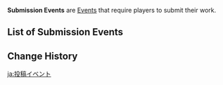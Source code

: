 {{Terminology Infobox
|image = 
|type  = Event Types
}}
'''Submission Events''' are [[Events]] that require players to submit their work.

==List of Submission Events==
{{Events by Category Table|Submission Events}}

==Change History==
{{Change History|1.0}}

[[ja:投稿イベント]]